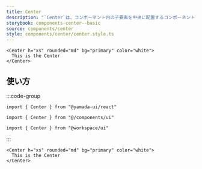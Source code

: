 ```yaml
---
title: Center
description: "`Center`は、コンポーネント内の子要素を中央に配置するコンポーネントです。"
storybook: components-center--basic
source: components/center
style: components/center/center.style.ts
---
```


```tsx preview
<Center h="xs" rounded="md" bg="primary" color="white">
  This is the Center
</Center>
```

## 使い方

:::code-group

```tsx [package]
import { Center } from "@yamada-ui/react"
```

```tsx [alias]
import { Center } from "@/components/ui"
```

```tsx [monorepo]
import { Center } from "@workspace/ui"
```

:::

```tsx title="index.tsx"
<Center h="xs" rounded="md" bg="primary" color="white">
  This is the Center
</Center>
```
